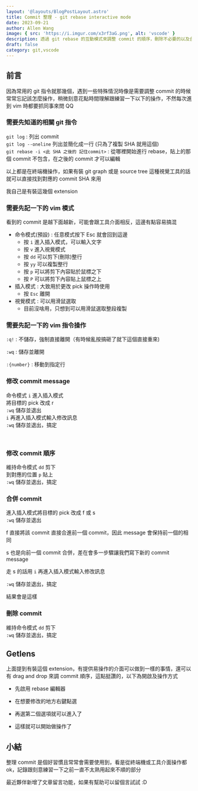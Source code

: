 ```yaml
---
layout: '@layouts/BlogPostLayout.astro'
title: Commit 整理 - git rebase interactive mode
date: 2023-09-21
author: Allen Wang
image: { src: 'https://i.imgur.com/x3rf3aG.png', alt: 'vscode' }
description: 透過 git rebase 的互動模式來調整 commit 的順序，刪除不必要的以及合併 commit，也可以更改 commit message
draft: false
category: git,vscode
---
```



## 前言

因為常用的 git 指令就那幾個，遇到一些特殊情況時像是需要調整 commit 的時候常常忘記該怎麼操作，稍微刻意花點時間理解跟練習一下以下的操作，不然每次進到 vim 時都要抓同事來問 QQ

### 需要先知道的相關 git 指令

`git log` : 列出 commit <br />
`git log --oneline` 列出並簡化成一行 (只為了複製 SHA 就用這個) <br />
`git rebase -i <此 SHA 之後的 記住commit>` : 從哪裡開始進行 rebase，貼上的那個 commit 不包含，在之後的 commit 才可以編輯

以上都是在終端機操作，如果有裝 git graph 或是 source tree 這種視覺工具的話就可以直接找到對應的 commit SHA 來用

我自己是有裝這幾個 extension

<PostImage src="https://i.imgur.com/iCb62TP.png" width={500} height={280} quality={100} />

### 需要先記一下的 vim 模式

看到的 commit 是越下面越新，可能會跟工具介面相反，這邊有點容易搞混

<PostImage src="https://i.imgur.com/GuUZfVW.png" width={676} height={550} quality={100} />

- 命令模式(預設) : 任意模式按下 Esc 就會回到這邊
  - 按 `i` 進入插入模式，可以輸入文字
  - 按 `v` 進入視覺模式
  - 按 `dd` 可以剪下(刪除)整行
  - 按 `yy` 可以複製整行
  - 按 `p` 可以將剪下內容貼於鼠標之下
  - 按 `P` 可以將剪下內容貼上鼠標之上
- 插入模式 : 大致用於更改 pick 操作時使用
  - 按 `Esc` 離開
- 視覺模式 : 可以用滑鼠選取
  - 目前沒啥用，只想到可以用滑鼠選取整段複製

### 需要先記一下的 vim 指令操作

`:q!` : 不儲存，強制直接離開（有時候亂按搞砸了就下這個直接重來)

`:wq` : 儲存並離開

`:{number}` : 移動到指定行

### 修改 commit message

命令模式 `i` 進入插入模式 <br />
將目標的 pick 改成 r <br />
`:wq` 儲存並退出 <br />
`i` 再進入插入模式輸入修改訊息 <br />
`:wq` 儲存並退出，搞定

<PostImage src="https://i.imgur.com/7CskYsx.png" width={510} height={155} quality={100} />

<br />

<PostImage src="https://i.imgur.com/D5xrUv5.png" width={500} height={155} quality={100} />

### 修改 commit 順序

維持命令模式 `dd` 剪下 <br />
到對應的位置 `p` 貼上 <br />
`:wq` 儲存並退出，搞定

### 合併 commit

進入插入模式將目標的 pick 改成 f 或 s <br />
`:wq` 儲存並退出 <br />

<PostImage src="https://i.imgur.com/x1B5AVt.png" width={378} height={158} quality={100} />

f 直接將該 commit 直接合進前一個 commit，因此 message 會保持前一個的相同 <br />

s 也是向前一個 commit 合併，差在會多一步驟讓我們寫下新的 commit message <br />

走 s 的話用 `i` 再進入插入模式輸入修改訊息 <br />

`:wq` 儲存並退出，搞定

結果會是這樣

<PostImage src="https://i.imgur.com/D6suO9K.png" width={516} height={78} quality={100} />

### 刪除 commit

維持命令模式 `dd` 剪下 <br />
`:wq` 儲存並退出，搞定

## Getlens

上面提到有裝這個 extension，有提供易操作的介面可以做到一樣的事情，還可以有 drag and drop 來調 commit 順序，這點挺讚的，以下為開啟及操作方式

- 先啟用 rebase 編輯器

<PostImage src="https://i.imgur.com/5a2WWW9.png" width={510} height={115} quality={100} />

- 在想要修改的地方右鍵點選

<PostImage src="https://i.imgur.com/uykEmP8.png" width={420} height={259} quality={100} />

- 再選第二個選項就可以進入了

<PostImage src="https://i.imgur.com/AyUfbJj.png" width={520} height={205} quality={100} />

- 這樣就可以開始做操作了

<PostImage src="https://i.imgur.com/SiILnuM.png" width={726} height={436} quality={100} />

## 小結

整理 commit 是個好習慣且常常會需要使用到，看是從終端機或工具介面操作都 ok，記錄跟刻意練習一下之前一直不太熟用起來不順的部分

最近夥伴新增了文章留言功能，如果有幫助可以留個言試試 :D
